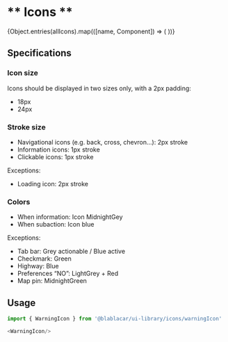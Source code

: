 

<Meta title="Design Tokens" />

# ** Icons **

<Preview>
  <Story name="Icons">
    <IconGallery>
      {Object.entries(allIcons).map(([name, Component]) => (
        <IconItem name={name}><Component /></IconItem>
      ))}
    </IconGallery>
  </Story>
</Preview>

## Specifications

### Icon size

Icons should be displayed in two sizes only, with a 2px padding:
- 18px
- 24px

### Stroke size

- Navigational icons (e.g. back, cross, chevron…): 2px stroke
- Information icons: 1px stroke
- Clickable icons: 1px stroke

Exceptions:
  - Loading icon: 2px stroke

### Colors

- When information: Icon MidnightGey
- When subaction: Icon blue

Exceptions:
- Tab bar: Grey actionable / Blue active
- Checkmark: Green
- Highway: Blue
- Preferences “NO”: LightGrey + Red
- Map pin: MidnightGreen

## Usage

```js
import { WarningIcon } from '@blablacar/ui-library/icons/warningIcon'

<WarningIcon/>
```

<Props of={BaseIcon} />
